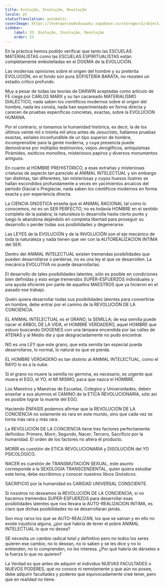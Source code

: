 ```yaml
---
title: Evolução, Involução, Revolução
locale: pt
statusTranslation: automatic
coverImage: https://lhvmrqwrcowdvduuaukz.supabase.co/storage/v1/object/public/strapi-uploads/small_cover-educacion-fundamental.webp-2d51a7828a2b1309555be27f7e2a61a0.webp
sidebar:
    label: 33. Evolução, Involução, Revolução
    order: 33
---
```

En la práctica hemos podido verificar que tanto las ESCUELAS MATERIALISTAS como las ESCUELAS ESPIRITUALISTAS están completamente embotelladas en el DOGMA de la EVOLUCIÓN.

Las modernas opiniones sobre el origen del hombre y su pretérita EVOLUCIÓN, en el fondo son pura SOFISTERÍA BARATA, no resisten un estadio crítico profundo.

Muy a pesar de todas las teorías de DARWIN aceptadas como artículo de FE ciega por CARLOS MARX y su tan cacareado MATERIALISMO DIALÉCTICO, nada saben los científicos modernos sobre el origen del hombre, nada les consta, nada han experimentado en forma directa y carecen de pruebas específicas concretas, exactas, sobre la EVOLUCION HUMANA.

Por el contrario, si tomamos la humanidad histórica, es decir, la de los últimos veinte mil o treinta mil años antes de Jesucristo, hallamos pruebas exactas, señales inconfundible de un tipo superior de hombre, incomprensible para la gente moderna, y cuya presencia puede demostrarse por múltiples testimonios, viejos Jeroglíficos, antiquísimas Pirámides, exóticos monolitos, misteriosos papiros y diversos monumentos antiguos.

En cuanto al HOMBRE PREHISTÓRICO, a esas extrañas y misteriosas criaturas de aspecto tan parecido al ANIMAL INTELECTUAL y sin embargo tan distintas, tan diferentes, tan misteriosas y cuyos huesos ilustres se hallan escondidos profundamente a veces en yacimientos arcaicos del período Glacial o Preglaciar, nada saben los científicos modernos en forma exacta y por experiencia directa.

La CIENCIA GNOSTICA enseña que el ANIMAL RACIONAL tal como lo conocemos, no es un SER PERFECTO, no es todavía HOMBRE en el sentido completo de la palabra; la naturaleza lo desarrolla hasta cierto punto y luego lo abandona dejándolo en completa libertad para proseguir su desarrollo o perder todas sus posibilidades y degenerarse.

Las LEYES de la EVOLUCIÓN y de la INVOLUCIÓN son el eje mecánico de toda la naturaleza y nada tienen que ver con la AUTOREALIZACION INTIMA del SER.

Dentro del ANIMAL INTELECTUAL existen tremendas posibilidades que pueden desarrollarse o perderse, no es una ley el que se desarrollen. La mecánica EVOLUTIVA no puede desarrollarlas.

El desarrollo de tales posibilidades latentes, sólo es posible en condiciones bien definidas y esto exige tremendos SUPER-ESFUERZOS individuales y una ayuda eficiente por parte de aquellos MAESTROS que ya hicieron en el pasado ese trabajo.

Quien quiera desarrollar todas sus posibilidades latentes para convertirse en hombre, debe entrar por el camino de la REVOLUCIÓN DE LA CONCIENCIA.

EL ANIMAL INTELECTUAL es el GRANO, la SEMILLA; de esa semilla puede nacer el ÁRBOL DE LA VIDA, el HOMBRE VERDADERO, aquel HOMBRE que estuvo buscando DIOGENES con una lámpara encendida por las calles de ATENAS y al Medio día y que desgraciadamente no pudo encontrar.

NO es una LEY que este grano, que esta semilla tan especial pueda desarrollarse, lo normal, lo natural es que se pierda.

EL HOMBRE VERDADERO es tan distinto al ANIMAL INTELECTUAL, como el RAYO lo es a la nube.

Si el grano no muere la semilla no germina, es necesario, es urgente que muera el EGO, el YO, el MI MISMO, paca que nazca el HOMBRE.

Los Maestros y Maestras de Escuelas, Colegios y Universidades, deben enseñar a sus alumnos el CAMINO de la ETICA REVOLUCIONARIA, sólo así es posible lograr la muerte del EGO.

Haciendo ÉNFASIS podemos afirmar que la REVOLUCIÓN DE LA CONCIENCIA no solamente es rara en este mundo, sino que cada vez se torna más rara y más rara.

La REVOLUCIÓN DE LA CONCIENCIA tiene tres factores perfectamente definidos: Primero, Morir; Segundo, Nacer; Tercero, Sacrificio por la humanidad. El orden de los factores no altera él producto.

MORÍR es cuestión de ETICA REVOLUCIONARIA y DISOLUCIÓN del YO PSICOLÓGICO.

NACER es cuestión de TRANSMUTACIÓN SEXUAL, este asunto corresponde a la SEXOLOGIA TRANSCENDENTAL, quien quiera estudiar este tema, debe escribimos y conocer nuestros libros Gnósticos.

SACRIFICIO por la humanidad es CARIDAD UNIVERSAL CONSCIENTE.

Si nosotros no deseamos la REVOLUCIÓN DE LA CONCIENCIA, si no hacemos tremendos SUPER-ESFUERZOS para desarrollar esas posibilidades latentes que nos llevara la AUTO-REALI2ACION INTIMA, es claro que dichas posibilidades no se desarrollaran jamás.

Son muy raros los que se AUTO-REALIZAN, los que se salvan y en ello no existe injusticia alguna, ¿por qué habría de tener el pobre ANIMAL INTELECTUAL lo que no desea?

SE necesita un cambio radical total y definitivo pero no todos los seres quieren ese cambio, no lo desean, no lo saben y se les dice y no lo entienden, no lo comprenden, no les interesa. ¿Por qué habría de dárseles a la fuerza lo que no quieren?

La Verdad es que antes de adquirir el individuo NUEVAS FACULTADES o NUEVOS PODERES, qué no conoce ni remotamente y que aún no posee, debe adquirir facultades y poderes que equivocadamente creé tener, pero que en realidad no tiene.
